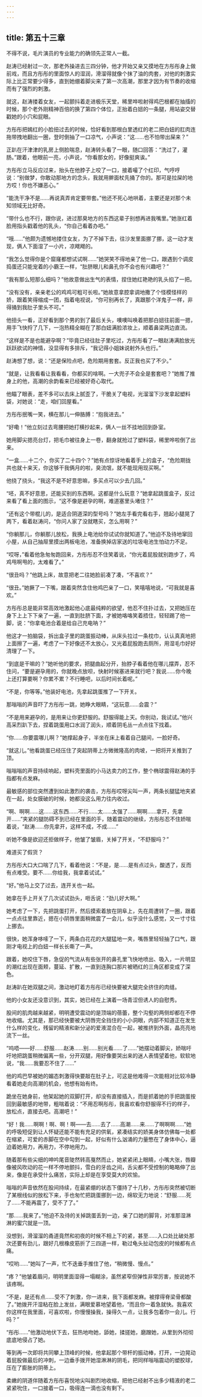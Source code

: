 ```yaml
---
---
---
```

title: 第五十三章
---




不得不说，毛片演员的专业能力的确领先正常人一截。

赵涛已经射过一次，那老外操进去三四分钟，他才开始又亲又摸地在方彤彤身上做前戏，而且方彤彤的里面惊人的湿润，滑溜得就像个抹了油的肉套，对他的刺激实际上比正常要少得多，直到她绷着脚尖来了第一次高潮，那里才因为有节奏的收缩而有了强烈的刺激。

就这，赵涛搂着女友，一起颤抖着走进极乐天堂，稀里哗啦射得鸡巴根都在抽搐的时候，那个老外刚精神百倍的换了第四个体位，正抬着白妞的一条腿，用站姿交替戳她的小穴和屁眼。

方彤彤把嫣红的小脸扭过去的时候，恰好看到那根白里透红的老二把白妞的肛肉连拖带拽地翻出一圈，登时倒抽了一口凉气，小声说：“这……也不怕带出屎来？”

正趴在汗津津的乳房上侧脸喘息，赵涛转头看了一眼，随口回答：“洗过了，灌肠。”跟着，他眼前一亮，小声说，“你看那女的，好像挺爽诶。”

方彤彤立马反应过来，抬头在他脖子上咬了一口，接着嘬了个红印，气哼哼说：“别做梦，你敢动那地方的念头，我就用擀面杖先捅了你的。那可是拉屎的地方哎！你也不嫌恶心。”

“能洗干净不是……再说真弄肯定要带套。”他还不死心地哄着，主要还是对那个未知领域无比好奇。

“带什么也不行，跟你说，进过那臭地方的东西这辈子别想再进我嘴里。”她涨红着脸用指头戳着他的乳头，“你自己看着办吧。”

“哦……”他颇为遗憾地搂住女友，为了不掉下去，往沙发里面挪了挪，这一动才发现，俩人下面湿了一小片，凉飕飕的。

“我怎么觉得你是个窟窿都想试试啊……”她哭笑不得地亲了他一口，跟遇到个调皮捣蛋还只能宠着的小霸王一样，“肚脐眼儿和鼻孔你不会也有兴趣吧？”

“我有那么短那么细吗？”他故意做出生气的表情，捏住她红艳艳的乳头掐了一把。

“没有没有，亲亲老公的鸡鸡可粗可长啦。”她故意拿腔拿调地撒了个怪模怪样的娇，跟着笑得缩成一团，指着电视说，“你可别再长了，真跟那个洋鬼子一样，非得捅到我肚子里头不可。”

他扭头一看，正好看到那个男的到了最后关头，噢噢叫唤着把那白妞往前面一摁，用手飞快捋了几下，一泡热精全糊在了那白妞满脸浓妆上，顺着鼻梁两边直流。

“这样是不是也能避孕啊？”毕竟已经往肚子里吃过，方彤彤看了一眼赵涛满脸放光跃跃欲试的神情，没显得有多排斥，“我记得小姐妹说射外头也行。”

赵涛想了想，说：“还是保险点吧，危险期用套套。反正我也买了不少。”

“就是，让我看看让我看看，你都买的啥啊。一大兜子不会全是套套吧？”她推了推身上的他，高潮的余韵看来已经被好奇心取代。

他瞄了眼表，差不多可以去床上腻歪了，干脆关了电视，光溜溜下沙发拿起塑料袋，对她说：“走，咱们回屋看。”

方彤彤抿嘴一笑，横在那儿一伸胳膊：“抱我进去。”

“好嘞！”他立刻过去弯腰把她打横抄起来，俩人一丝不挂地回到卧室。

她用脚尖摁亮台灯，把毛巾被往身上一卷，翻身就抢过了塑料袋，稀里哗啦倒了出来。

“一盒……十二个，你买了二十四个？”她有点惊讶地看着手上的盒子，“危险期拢共也就十来天，你这够干我俩月的啦，臭流氓，就不能现用现买啊。”

他挠了挠头，“我这不是不好意思嘛，多买点可以少去几回。”

“呸，真不好意思，还能买别的东西啊。这都是什么玩意？”她拿起跳蛋盒子，反过来看了看上面的图示，“这不像是避孕的啊，难道塞里头堵住？”

“还有这个带棍儿的，是适合阴道深的型号吗？”她左手看完看右手，翘起小腿晃了两下，看着赵涛问，“你问人家了没就瞎买，怎么用啊？”

“你躺那儿，你躺那儿放松，我换上电池给你试试你就知道了。”他迫不及待地窜回小屋，从自己抽屉里摸出两板电池，准备换掉店家送的垃圾电池生怕动力不足。

“哎呀，”看着他急匆匆跑回来，方彤彤忍不住笑着说，“你光着屁股就别跑步了，鸡鸡甩啊甩的，太难看了。”

“很丑吗？”他跳上床，故意把老二往她脸前凑了凑，“不喜欢？”

“很丑。”她撅了一下嘴，跟着突然含住他鸡巴亲了一口，笑嘻嘻地说，“可我就是喜欢。”

方彤彤总是能非常高效地激起他心底最纯粹的欲望，他忍不住扑过去，又把她压在身下上上下下亲了一遍，一直到肚脐下面，才被她咯咯笑着捂住，轻轻踢了他一脚，说：“你拿电池合着是给自己充电呐？”

他这才一拍脑袋，拆出盒子里的跳蛋振动棒，从床头拉过一条枕巾，认认真真地把上面擦了一遍，考虑了一下好像还不太放心，又光着屁股跑去厕所，用湿毛巾好好清理了一下。

“到底是干嘛的？”她听他的要求，把腿曲起分开，抬脖子看着他在哪儿摆弄，忍不住问，“要是避孕用的，你就晚点放呗，快射时候塞进来就行吧？我说……你今晚上还打算要啊？你累不累？不行睡吧，以后时间长着呢。”

“不是，你等等。”他装好电池，先拿起跳蛋推了一下开关。

那嗡嗡的声音吓了方彤彤一跳，她睁大眼睛，“这玩意……会震？”

“不是用来避孕的，是用来让你更舒服的。舒服得能上天。你别动，我试试。”他兴高采烈趴下去，捏着跳蛋用口水润了润头，顺着阴毛丛一点点往下找着。

“你……你要震哪儿啊？”她撑起身子，半坐在床上看着自己腿间，一脸好奇。

“就这儿。”他看跳蛋已经压住了突起阴蒂上方微微隆高的肉坡，一把将开关推到了顶。

嗡嗡嗡的声音持续响起，塑料壳里面的小马达卖力的工作，整个椭球震得赵涛的手指都有点发麻。

最敏感的部位突然遭到如此激烈的袭击，方彤彤哎呀尖叫一声，两条长腿猛地夹紧在一起，处女膜破的时候，她都没这么用力往内收过。

“啊、啊啊……这……这东西……不行……太……太强了……啊啊……拿开，先拿开……”夹紧的腿防碍不到已经在里面的手，随着震动的继续，方彤彤忍不住娇喘着说，“赵涛……你先拿开，这样不成，不成……”

听她不像是欲迎还拒做样子，他皱了皱眉，关掉了开关，“不舒服吗？”

难道买了假货？

方彤彤大口大口喘了几下，看着他说：“不是，是……是有点过头，酸透了，反而有点难受。要不……你给我，我拿着试试。”

“好。”他马上交了过去，连开关也一起。

她拿在手上开关了几次试试劲头，咂舌说：“劲儿好大啊。”

她考虑了一下，先把跳蛋打开，然后摸索着放在阴阜上，先在周遭转了一圈，跟着一点点往里靠近，摁在小阴唇里面稍微震了一会儿，似乎没什么感觉，又一寸寸往上挪去。

很快，她浑身哆嗦了一下，两条白花花的大腿猛地一夹，嘴唇里轻轻抽了口气，跟刚才电视上的白妞一样长长嘶了一声。

跟着，她咬住下唇，急促的气流从有些张开的鼻孔里飞快地喷出、吸入，一片明显的潮红出现在面颊，蔓延、扩散，一直到连胸口那片被晒红的三角区都变成了深色。

赵涛趴在她双腿之间，激动地盯着方彤彤已经快要被大腿完全挤住的肉缝。

他的小女友还没意识到，其实，她已经在上演着一场青涩但诱人的自慰秀。

股间的肌肉越来越紧，明明遭受震动的是顶端的蓓蕾，整个沟壑的两侧却都在不停地收缩。尤其是，那已经快要被大阴唇完全挡住的小小洞眼，内部不知道正在发生什么样的变化，残留的精液和新分泌的爱液混合在一起，被推挤到外面，晶亮亮地流下一丝。

“呜唔——好……舒服……赵涛……别……别光看……了……”她摆动着脚尖，娇喘吁吁地把跳蛋稍微偏离一些，分开双腿，用好像要哭出来的迷人表情望着他，软软地说，“我……我要忍不住了……”

他的鸡巴早被她的媚态刺激得快要敲在肚子上，可这是他难得一次能相对比较冷静看着她走向高潮的机会，他想有始有终。

跪坐在她身前，他架起她的双脚打开，却没有直接插入，而是抓着她的手把跳蛋按回到最敏感的地带，粗喘着说：“不用忍啊彤彤，我喜欢看你舒服得不行的样子，放松点，直接去吧。高潮吧！”

“好！我……啊啊！啊、啊！啊——去……去了……高潮……来……了啊啊啊……”她的呼吸短促到让人怀疑还能不能有充足的供氧，紧凑结实的娇美身体仿佛每一处都在缩紧，可爱的赤脚在空中勾到一起，好似有什么汹涌的力量憋在了身体中心，逼迫着她用力，再用力，不停地用力。

随着那有些尖细的呻吟尾音陡然转高戛然而止，她紧紧闭上眼睛，小嘴大张，唇瓣像被风吹动的花一样不停地颤抖，雪白的牙齿之间，舌尖都不受控制的略略伸了出来，像是在承受什么痛苦，实际上却是在享受莫大的欢愉。

嗡嗡的声音依然在股间持续，在最紧绷的状态下僵持了十几秒，方彤彤突然被切断了某根线似的放松下来，手也匆忙把跳蛋挪到一边，绵软无力地说：“舒服……死了……不能再震了，受不了了。”

“那……我来了。”他迫不及待的关掉跳蛋丢到一边，亲了口她的脚背，对准那湿淋淋的蜜穴就是一顶。

没想到，滑溜溜的甬道竟然和初夜的时候不相上下的紧，甚至……入口处比破处那次还要有劲儿，跟好几根橡皮筋折了三四道一样，勒过龟头扯动包皮的时候都有点痛。

“哎哟……”她叫了一声，忙不迭垂手推住了他，“稍微慢、慢点。”

“疼？”他皱着眉问，明明里面湿得一塌糊涂，虽然紧窄但弹性非常厉害，按说她不该疼啊。

“不是，是还有点……受不了刺激，你一进来，我下面都发麻。被撑得脊梁骨都酸了。”她拨开汗湿粘在脸上发丝，满眼爱慕地望着他，“而且你一着急就快。我喜欢你这样在我里面，可喜欢啦，你慢慢操我，操得久一点，让我多包着你一会儿。行吗？”

“彤彤……”他激动地伏下去，狂热地吻她，舔她，揉搓她，磨蹭她，从里到外彻彻底底地侵占了她。

等到再一次即将共同攀上顶峰的时候，他拿起那个带杆的振动棒，打开，一边晃动着屁股做最后的冲刺，一边垂手拨开她湿淋淋的阴毛，把同样嗡嗡震动的塑胶球，压在了膨胀的阴蒂上。

柔嫩的阴道伴随着方彤彤喜悦地尖叫剧烈地收缩，把他已经射不出多少精液的老二紧紧吮住，一口接着一口，吸得连一滴也没有剩下。